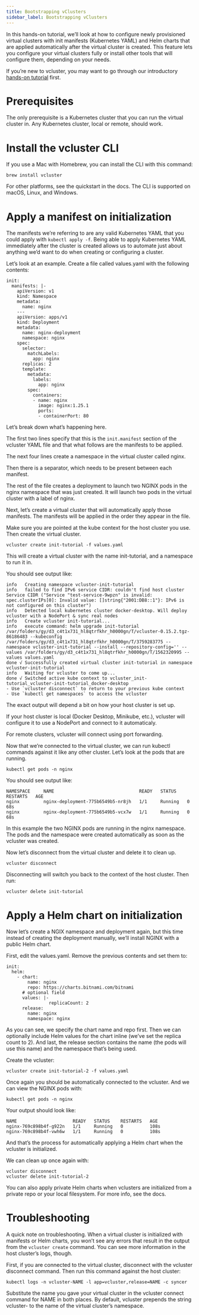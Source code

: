 ```yaml
---
title: Bootstrapping vClusters
sidebar_label: Bootstrapping vClusters
---
```


In this hands-on tutorial, we’ll look at how to configure newly provisioned virtual clusters with init manifests (Kubernetes YAML) and Helm charts that are applied automatically after the virtual cluster is created. This feature lets you configure your virtual clusters fully or install other tools that will configure them, depending on your needs.

If you’re new to vcluster, you may want to go through our introductory [hands-on tutorial](https://loft.sh/blog/intro-to-vcluster-tutorial/?utm_medium=reader&utm_source=other&utm_campaign=blog_bootstrapping-virtual-kubernetes-clusters-with-vcluster) first.

# Prerequisites
The only prerequisite is a Kubernetes cluster that you can run the virtual cluster in. Any Kubernetes cluster, local or remote, should work.

# Install the vcluster CLI
If you use a Mac with Homebrew, you can install the CLI with this command:

```
brew install vcluster
```
For other platforms, see the quickstart in the docs. The CLI is supported on macOS, Linux, and Windows.

# Apply a manifest on initialization
The manifests we’re referring to are any valid Kubernetes YAML that you could apply with `kubectl apply -f`. Being able to apply Kubernetes YAML immediately after the cluster is created allows us to automate just about anything we’d want to do when creating or configuring a cluster.

Let’s look at an example. Create a file called values.yaml with the following contents:
```
init:
  manifests: |-
    apiVersion: v1
    kind: Namespace
    metadata:
      name: nginx
    ---
    apiVersion: apps/v1
    kind: Deployment
    metadata:
      name: nginx-deployment
      namespace: nginx
    spec:
      selector:
        matchLabels:
          app: nginx
      replicas: 2
      template:
        metadata:
          labels:
            app: nginx
        spec:
          containers:
          - name: nginx
            image: nginx:1.25.1
            ports:
            - containerPort: 80  
```

Let’s break down what’s happening here.

The first two lines specify that this is the `init.manifest` section of the vcluster YAML file and that what follows are the manifests to be applied.

The next four lines create a namespace in the virtual cluster called nginx.

Then there is a separator, which needs to be present between each manifest.

The rest of the file creates a deployment to launch two NGINX pods in the nginx namespace that was just created. It will launch two pods in the virtual cluster with a label of nginx.

Next, let’s create a virtual cluster that will automatically apply those manifests. The manifests will be applied in the order they appear in the file.

Make sure you are pointed at the kube context for the host cluster you use. Then create the virtual cluster.

```
vcluster create init-tutorial -f values.yaml
```
This will create a virtual cluster with the name init-tutorial, and a namespace to run it in.

You should see output like:
```
info   Creating namespace vcluster-init-tutorial
info   failed to find IPv6 service CIDR: couldn't find host cluster Service CIDR ("Service "test-service-9wpzn" is invalid: spec.clusterIPs[0]: Invalid value: []string{"2001:DB8::1"}: IPv6 is not configured on this cluster")
info   Detected local kubernetes cluster docker-desktop. Will deploy vcluster with a NodePort & sync real nodes
info   Create vcluster init-tutorial...
info   execute command: helm upgrade init-tutorial /var/folders/gy/d3_c4t1x731_hl8qtrfkhr_h0000gn/T/vcluster-0.15.2.tgz-86186483 --kubeconfig /var/folders/gy/d3_c4t1x731_hl8qtrfkhr_h0000gn/T/3759283775 --namespace vcluster-init-tutorial --install --repository-config='' --values /var/folders/gy/d3_c4t1x731_hl8qtrfkhr_h0000gn/T/1562320995 --values values.yaml
done √ Successfully created virtual cluster init-tutorial in namespace vcluster-init-tutorial
info   Waiting for vcluster to come up...
done √ Switched active kube context to vcluster_init-tutorial_vcluster-init-tutorial_docker-desktop
- Use `vcluster disconnect` to return to your previous kube context
- Use `kubectl get namespaces` to access the vcluster
```
The exact output will depend a bit on how your host cluster is set up.

If your host cluster is local (Docker Desktop, Minikube, etc.), vcluster will configure it to use a NodePort and connect to it automaticaly.

For remote clusters, vcluster will connect using port forwarding.

Now that we’re connected to the virtual cluster, we can run kubectl commands against it like any other cluster. Let’s look at the pods that are running.
```
kubectl get pods -n nginx
```
You should see output like:
```
NAMESPACE     NAME                                READY   STATUS    RESTARTS   AGE
nginx         nginx-deployment-775b6549b5-nr8jh   1/1     Running   0          68s
nginx         nginx-deployment-775b6549b5-vcx7w   1/1     Running   0          68s
```
In this example the two NGINX pods are running in the nginx namespace. The pods and the namespace were created automatically as soon as the vcluster was created.

Now let’s disconnect from the virtual cluster and delete it to clean up.

```
vcluster disconnect
```
Disconnecting will switch you back to the context of the host cluster. Then run:
```
vcluster delete init-tutorial
```

# Apply a Helm chart on initialization
Now let’s create a NGIX namespace and deployment again, but this time instead of creating the deployment manually, we’ll install NGINX with a public Helm chart.

First, edit the values.yaml. Remove the previous contents and set them to:
```
init:
  helm:
    - chart:
        name: nginx
        repo: https://charts.bitnami.com/bitnami
      # optional field
      values: |-
                replicaCount: 2
      release:
        name: nginx
        namespace: nginx
```
As you can see, we specify the chart name and repo first. Then we can optionally include Helm values for the chart inline (we’ve set the replica count to 2). And last, the release section contains the name (the pods will use this name) and the namespace that’s being used.

Create the vcluster:

```
vcluster create init-tutorial-2 -f values.yaml
```
Once again you should be automatically connected to the vcluster. And we can view the NGINX pods with:
```
kubectl get pods -n nginx
```
Your output should look like:

```
NAME                     READY   STATUS    RESTARTS   AGE
nginx-769c898b4f-g922n   1/1     Running   0          108s
nginx-769c898b4f-vwh6w   1/1     Running   0          108s
```
And that’s the process for automatically applying a Helm chart when the vcluster is initialized.

We can clean up once again with:
```
vcluster disconnect
vcluster delete init-tutorial-2
```
You can also apply private Helm charts when vclusters are initialized from a private repo or your local filesystem. For more info, see the docs.

# Troubleshooting
A quick note on troubleshooting. When a virtual cluster is initialized with manifests or Helm charts, you won’t see any errors that result in the output from the `vcluster create` command. You can see more information in the host cluster’s logs, though.

First, if you are connected to the virtual cluster, disconnect with the vcluster disconnect command. Then run this command against the host cluster:
```
kubectl logs -n vcluster-NAME -l app=vcluster,release=NAME -c syncer
```
Substitute the name you gave your virtual cluster in the vcluster connect command for NAME in both places. By default, vcluster prepends the string vcluster- to the name of the virtual cluster’s namespace.